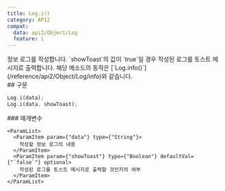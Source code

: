 ```yaml
---
title: Log.i()
category: API2
compat:
  data: api2/Object/Log
  feature: i
---
```


<Section>
  정보 로그를 작성합니다. `showToast`의 값이 `true`일 경우 작성된 로그를 토스트 메시지로 출력합니다. 해당 메소드의 동작은 [`Log.info()`](/reference/api2/Object/Log/info)와 같습니다.
</Section>
<Section>
  ## 구문

  ~~~js
  Log.i(data);
  Log.i(data, showToast);
  ~~~

  <Section>
    ### 매개변수

    <ParamList>
      <ParamItem param={"data"} type={"String"}>
        작성할 정보 로그의 내용
      </ParamItem>
      <ParamItem param={"showToast"} type={"Boolean"} defaultVal={"`false`"} optional>
        작성된 로그를 토스트 메시지로 출력할 것인지의 여부
      </ParamItem>
    </ParamList>
  </Section>
</Section>